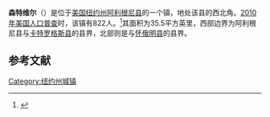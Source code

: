 {{Infobox settlement
|official_name = 森特维尔
|settlement_type = 镇
|nickname = 
|motto =

<!-- Images -->
|image_skyline = CentervilleNY.jpg
|imagesize = 220
|image_caption = 森特维尔的日落
|image_flag = 
|image_seal =

<!-- Maps -->
|pushpin_map = New York
|pushpin_label = 森特维尔
|pushpin_label_position = bottom <!-- the position of the pushpin label: left, right, top, bottom, none -->
|pushpin_map_caption =
|pushpin_mapsize =
|image_map = 
|mapsize = 
|map_caption = 
|image_map1 = 
|mapsize1 = 
|map_caption1 =

<!-- Location -->
|coordinates_display = inline,title
|coordinates_region = US-NY
|subdivision_type         = [[国家|国家]]
|subdivision_name         = [[美国|美国]]
|subdivision_type1        = [[美国行政区划|州]]
|subdivision_name1        = [[纽约州|纽约州]]
|subdivision_type2        = [[纽约州行政区划|县]]
|subdivision_name2        = [[阿利根尼县_(纽约州)|阿利根尼县]]
|government_footnotes = 
|government_type =
|established_title = 
|established_date =

<!-- Area -->
|unit_pref = Imperial
|area_footnotes = 
|area_magnitude = 
|area_total_km2 = 91.9
|area_land_km2 = 91.8
|area_water_km2 = 0.1
|area_total_sq_mi = 
|area_land_sq_mi = 
|area_water_sq_mi =

<!-- Population -->
|population_as_of = [[2010年美国人口普查|2010]]
|population_footnotes = 
|population_total = 822
|population_density_km2 = 9.0
|population_density_sq_mi =

<!-- General information -->
|timezone = [[美国东部时间|美国东部时间]]
|utc_offset = -5
|timezone_DST = EDT
|utc_offset_DST = -4
|elevation_footnotes = 
|elevation_m = 528
|elevation_ft = 1732
|latd = 42 |latm = 28 |lats = 51 |latNS = N
|longd = 78 |longm = 14 |longs = 35 |longEW = W

<!-- Area/postal codes & others -->
|postal_code_type = [[美国邮政编码|邮政编码]]
|postal_code = 14029
|area_code = [[美国电话区号585|585]]
|website = {{URL|centerville.wordpress.com}}
|footnotes = 
}}
'''森特维尔'''（{{lang-en|Centerville}}）是位于[[美国|美国]][[纽约州|纽约州]][[阿利根尼县_(纽约州)|阿利根尼县]]的一个镇，地处该县的西北角。[[2010年美国人口普查|2010年美国人口普查]]时，该镇有822人。<ref name>{{cite web|url=http://factfinder2.census.gov|publisher=[[United_States_Census_Bureau|United States Census Bureau]]|title=American FactFinder|accessdate=2020-09-11|archive-date=2013-09-11|archive-url=https://web.archive.org/web/20130911234518/http://factfinder2.census.gov/|dead-url=no}}</ref>其面积为35.5平方英里，西部边界为阿利根尼县与[[卡特罗格斯县_(纽约州)|卡特罗格斯县]]的县界，北部则是与[[怀俄明县_(纽约州)|怀俄明县]]的县界。

== 参考文献 ==
{{reflist}}

{{NY-stub}}
[[Category:纽约州城镇|Category:纽约州城镇]]